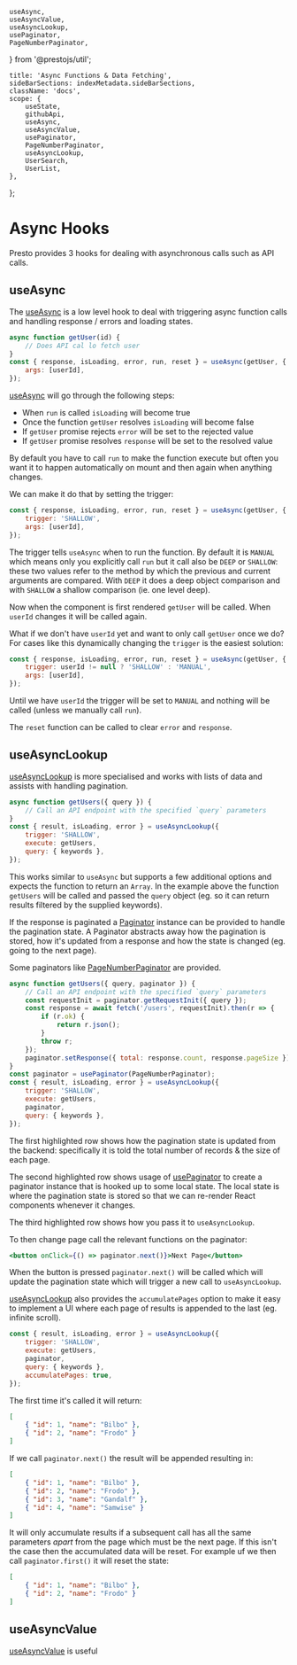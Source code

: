     useAsync,
    useAsyncValue,
    useAsyncLookup,
    usePaginator,
    PageNumberPaginator,
} from '@prestojs/util';

    title: 'Async Functions & Data Fetching',
    sideBarSections: indexMetadata.sideBarSections,
    className: 'docs',
    scope: {
        useState,
        githubApi,
        useAsync,
        useAsyncValue,
        usePaginator,
        PageNumberPaginator,
        useAsyncLookup,
        UserSearch,
        UserList,
    },
};

# Async Hooks

Presto provides 3 hooks for dealing with asynchronous calls such as API calls.

## useAsync

The [useAsync](doc:useAsync) is a low level hook to deal with triggering async function calls and handling response / errors and loading states.

```jsx
async function getUser(id) {
    // Does API cal lo fetch user
}
const { response, isLoading, error, run, reset } = useAsync(getUser, {
    args: [userId],
});
```

[useAsync](doc:useAsync) will go through the following steps:

-   When `run` is called `isLoading` will become true
-   Once the function `getUser` resolves `isLoading` will become false
-   If `getUser` promise rejects `error` will be set to the rejected value
-   If `getUser` promise resolves `response` will be set to the resolved value

By default you have to call `run` to make the function execute but often you
want it to happen automatically on mount and then again when anything changes.

We can make it do that by setting the trigger:

```jsx {2}
const { response, isLoading, error, run, reset } = useAsync(getUser, {
    trigger: 'SHALLOW',
    args: [userId],
});
```

The trigger tells `useAsync` when to run the function. By default it is `MANUAL` which
means only you explicitly call `run` but it call also be `DEEP` or `SHALLOW`: these two values
refer to the method by which the previous and current arguments are compared. With `DEEP` it
does a deep object comparison and with `SHALLOW` a shallow comparison (ie. one level deep).

Now when the component is first rendered `getUser` will be called. When `userId` changes it will
be called again.

What if we don't have `userId` yet and want to only call `getUser` once we do? For cases like
this dynamically changing the `trigger` is the easiest solution:

```jsx {2}
const { response, isLoading, error, run, reset } = useAsync(getUser, {
    trigger: userId != null ? 'SHALLOW' : 'MANUAL',
    args: [userId],
});
```

Until we have `userId` the trigger will be set to `MANUAL` and nothing will be called (unless
we manually call `run`).

The `reset` function can be called to clear `error` and `response`.

## useAsyncLookup

[useAsyncLookup](doc:useAsyncLookup) is more specialised and works with lists of data and assists with handling
pagination.

```jsx
async function getUsers({ query }) {
    // Call an API endpoint with the specified `query` parameters
}
const { result, isLoading, error } = useAsyncLookup({
    trigger: 'SHALLOW',
    execute: getUsers,
    query: { keywords },
});
```

This works similar to `useAsync` but supports a few additional options and expects the function
to return an `Array`. In the example above the function `getUsers` will be called and passed
the `query` object (eg. so it can return results filtered by the supplied keywords).

If the response is paginated a [Paginator](doc:Paginator) instance can be provided to handle the
pagination state. A Paginator abstracts away how the pagination is stored, how it's updated from
a response and how the state is changed (eg. going to the next page).

Some paginators like [PageNumberPaginator](doc:PageNumberPaginator) are provided.

```jsx {10,12,16}
async function getUsers({ query, paginator }) {
    // Call an API endpoint with the specified `query` parameters
    const requestInit = paginator.getRequestInit({ query });
    const response = await fetch('/users', requestInit).then(r => {
        if (r.ok) {
            return r.json();
        }
        throw r;
    });
    paginator.setResponse({ total: response.count, response.pageSize });
}
const paginator = usePaginator(PageNumberPaginator);
const { result, isLoading, error } = useAsyncLookup({
    trigger: 'SHALLOW',
    execute: getUsers,
    paginator,
    query: { keywords },
});
```

The first highlighted row shows how the pagination state is updated from the backend: specifically
it is told the total number of records & the size of each page.

The second highlighted row shows usage of [usePaginator](doc:usePaginator) to create a paginator
instance that is hooked up to some local state. The local state is where the pagination state is
stored so that we can re-render React components whenever it changes.

The third highlighted row shows how you pass it to `useAsyncLookup`.

To then change page call the relevant functions on the paginator:

```jsx
<button onClick={() => paginator.next()}>Next Page</button>
```

When the button is pressed `paginator.next()` will be called which will update
the pagination state which will trigger a new call to `useAsyncLookup`.

[useAsyncLookup](doc:useAsyncLookup) also provides the `accumulatePages` option
to make it easy to implement a UI where each page of results is appended to the
last (eg. infinite scroll).

```jsx {6}
const { result, isLoading, error } = useAsyncLookup({
    trigger: 'SHALLOW',
    execute: getUsers,
    paginator,
    query: { keywords },
    accumulatePages: true,
});
```

The first time it's called it will return:

```json
[
    { "id": 1, "name": "Bilbo" },
    { "id": 2, "name": "Frodo" }
]
```

If we call `paginator.next()` the result will be appended resulting in:

```json {4-5}
[
    { "id": 1, "name": "Bilbo" },
    { "id": 2, "name": "Frodo" },
    { "id": 3, "name": "Gandalf" },
    { "id": 4, "name": "Samwise" }
]
```

It will only accumulate results if a subsequent call has all the same parameters _apart_
from the page which must be the next page. If this isn't the case then the accumulated
data will be reset. For example uf we then call `paginator.first()` it will reset the state:

```json
[
    { "id": 1, "name": "Bilbo" },
    { "id": 2, "name": "Frodo" }
]
```

## useAsyncValue

[useAsyncValue](doc:useAsyncValue) is useful
